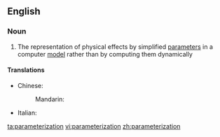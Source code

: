 {{also|parametrisation|parametrization|parameterisation}}
==English==

===Noun===
{{en-noun|~}}

# {{context|computing|lang=en}} The representation of physical effects by simplified [[parameter]]s in a computer [[model]] rather than by computing them dynamically

====Translations====
{{trans-top|representation of physical effects}}
* Chinese:
*: Mandarin: {{t|cmn|参数化|sc=Hani}}
* Italian: {{t|it|parametrizzazione|f}}
{{trans-mid}}
{{trans-bottom}}

[[ta:parameterization]]
[[vi:parameterization]]
[[zh:parameterization]]